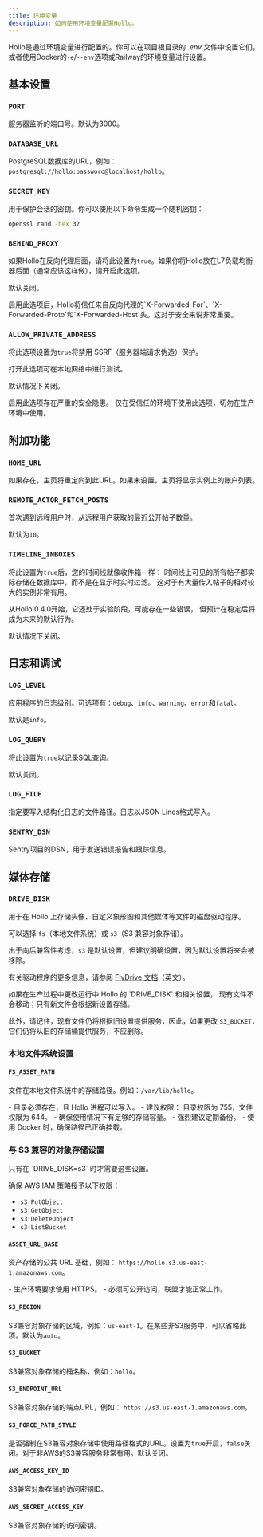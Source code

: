 ```yaml
---
title: 环境变量
description: 如何使用环境变量配置Hollo。
---
```



Hollo是通过环境变量进行配置的。你可以在项目根目录的 *.env* 文件中设置它们，或者使用Docker的`-e`/`--env`选项或Railway的环境变量进行设置。


基本设置
--------

### `PORT` <Badge text="可选" /> <Badge text="Railway中未使用" variant="tip" />

服务器监听的端口号。默认为3000。

### `DATABASE_URL` <Badge text="Railway中未使用" variant="tip" />

PostgreSQL数据库的URL，例如：`postgresql://hollo:password@localhost/hollo`。

### `SECRET_KEY` <Badge text="Railway中未使用" variant="tip" />

用于保护会话的密钥。你可以使用以下命令生成一个随机密钥：

~~~~ sh frame="none"
openssl rand -hex 32
~~~~

### `BEHIND_PROXY` <Badge text="可选" /> <Badge text="Railway中未使用" variant="tip" />

如果Hollo在反向代理后面，请将此设置为`true`。如果你将Hollo放在L7负载均衡器后面（通常应该这样做），请开启此选项。

默认关闭。

<Aside>
  启用此选项后，Hollo将信任来自反向代理的`X-Forwarded-For`、`X-Forwarded-Proto`和`X-Forwarded-Host`头。这对于安全来说非常重要。
</Aside>

### `ALLOW_PRIVATE_ADDRESS` <Badge text="可选" />

将此选项设置为`true`将禁用 SSRF（服务器端请求伪造）保护。

打开此选项可在本地网络中进行测试。

默认情况下关闭。

<Aside>
  启用此选项存在严重的安全隐患。
  仅在受信任的环境下使用此选项，切勿在生产环境中使用。
</Aside>


附加功能
--------

### `HOME_URL` <Badge text="可选" />

如果存在，主页将重定向到此URL。如果未设置，主页将显示实例上的账户列表。

### `REMOTE_ACTOR_FETCH_POSTS` <Badge text="可选" />

首次遇到远程用户时，从远程用户获取的最近公开帖子数量。

默认为`10`。

### `TIMELINE_INBOXES` <Badge text="可选" />

将此设置为`true`后，您的时间线就像收件箱一样：
时间线上可见的所有帖子都实际存储在数据库中，而不是在显示时实时过滤。
这对于有大量传入帖子的相对较大的实例非常有用。

从Hollo 0.4.0开始，它还处于实验阶段，可能存在一些错误，
但预计在稳定后将成为未来的默认行为。

默认情况下关闭。


日志和调试
----------

### `LOG_LEVEL` <Badge text="可选" />

应用程序的日志级别。可选项有：`debug`、`info`、`warning`、`error`和`fatal`。

默认是`info`。

### `LOG_QUERY` <Badge text="可选" />

将此设置为`true`以记录SQL查询。

默认关闭。

### `LOG_FILE` <Badge text="可选" />

指定要写入结构化日志的文件路径。日志以JSON Lines格式写入。

### `SENTRY_DSN` <Badge text="可选" />

Sentry项目的DSN，用于发送错误报告和跟踪信息。


媒体存储
--------

### `DRIVE_DISK`

用于在 Hollo 上存储头像、自定义象形图和其他媒体等文件的磁盘驱动程序。

可以选择 `fs`（本地文件系统）或 `s3`（S3 兼容对象存储）。

出于向后兼容性考虑，`s3` 是默认设置，但建议明确设置，因为默认设置将来会被移除。

有关驱动程序的更多信息，请参阅 [FlyDrive 文档]（英文）。

<Aside type="caution">
  如果在生产过程中更改运行中 Hollo 的 `DRIVE_DISK` 和相关设置，
  现有文件不会移动；只有新文件会根据新设置存储。

  此外，请记住，现有文件仍将根据旧设置提供服务，因此，如果更改 `S3_BUCKET`，
  它们仍将从旧的存储桶提供服务，不应删除。
</Aside>

[FlyDrive 文档]: https://flydrive.dev/docs/drive_manager

### 本地文件系统设置

#### `FS_ASSET_PATH` <Badge text="FS 驱动程序必填" variant="note" />

文件在本地文件系统中的存储路径。例如：`/var/lib/hollo`。

<Aside>
  - 目录必须存在，且 Hollo 进程可以写入。
  - 建议权限： 目录权限为 755，文件权限为 644。
  - 确保使用情况下有足够的存储容量。
  - 强烈建议定期备份。
  - 使用 Docker 时，确保路径已正确挂载。
</Aside>

### 与 S3 兼容的对象存储设置

<Aside>
  只有在 `DRIVE_DISK=s3` 时才需要这些设置。

  确保 AWS IAM 策略授予以下权限：

  - `s3:PutObject`
  - `s3:GetObject`
  - `s3:DeleteObject`
  - `s3:ListBucket`
</Aside>

#### `ASSET_URL_BASE` <Badge text="S3 驱动程序必填" variant="caution" />

资产存储的公共 URL 基础，例如：
`https://hollo.s3.us-east-1.amazonaws.com`。

<Aside type="caution">
  - 生产环境要求使用 HTTPS。
  - 必须可公开访问，联盟才能正常工作。
</Aside>

#### `S3_REGION` <Badge text="可选" />

S3兼容对象存储的区域，例如：`us-east-1`。在某些非S3服务中，可以省略此项。默认为`auto`。

#### `S3_BUCKET` <Badge text="S3 驱动程序必填" variant="caution" />

S3兼容对象存储的桶名称，例如：`hollo`。

#### `S3_ENDPOINT_URL` <Badge text="S3 驱动程序必填" variant="caution" />

S3兼容对象存储的端点URL，例如：
`https://s3.us-east-1.amazonaws.com`。

#### `S3_FORCE_PATH_STYLE`

是否强制在S3兼容对象存储中使用路径格式的URL。设置为`true`开启，`false`关闭。对于非AWS的S3兼容服务非常有用。默认关闭。

#### `AWS_ACCESS_KEY_ID` <Badge text="S3 驱动程序必填" variant="caution" />

S3兼容对象存储的访问密钥ID。

#### `AWS_SECRET_ACCESS_KEY` <Badge text="S3 驱动程序必填" variant="caution" />

S3兼容对象存储的访问密钥。
